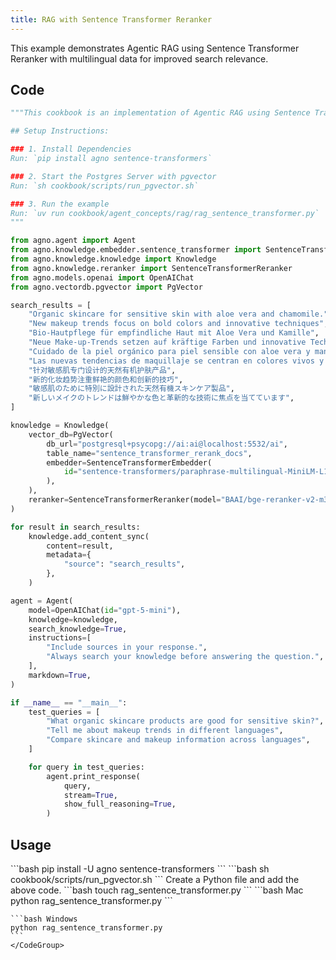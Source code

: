 ```yaml
---
title: RAG with Sentence Transformer Reranker
---
```


This example demonstrates Agentic RAG using Sentence Transformer Reranker with multilingual data for improved search relevance.

## Code

```python cookbook/agents/rag/rag_sentence_transformer.py
"""This cookbook is an implementation of Agentic RAG using Sentence Transformer Reranker with multilingual data.

## Setup Instructions:

### 1. Install Dependencies
Run: `pip install agno sentence-transformers`

### 2. Start the Postgres Server with pgvector
Run: `sh cookbook/scripts/run_pgvector.sh`

### 3. Run the example
Run: `uv run cookbook/agent_concepts/rag/rag_sentence_transformer.py`
"""

from agno.agent import Agent
from agno.knowledge.embedder.sentence_transformer import SentenceTransformerEmbedder
from agno.knowledge.knowledge import Knowledge
from agno.knowledge.reranker import SentenceTransformerReranker
from agno.models.openai import OpenAIChat
from agno.vectordb.pgvector import PgVector

search_results = [
    "Organic skincare for sensitive skin with aloe vera and chamomile.",
    "New makeup trends focus on bold colors and innovative techniques",
    "Bio-Hautpflege für empfindliche Haut mit Aloe Vera und Kamille",
    "Neue Make-up-Trends setzen auf kräftige Farben und innovative Techniken",
    "Cuidado de la piel orgánico para piel sensible con aloe vera y manzanilla",
    "Las nuevas tendencias de maquillaje se centran en colores vivos y técnicas innovadoras",
    "针对敏感肌专门设计的天然有机护肤产品",
    "新的化妆趋势注重鲜艳的颜色和创新的技巧",
    "敏感肌のために特別に設計された天然有機スキンケア製品",
    "新しいメイクのトレンドは鮮やかな色と革新的な技術に焦点を当てています",
]

knowledge = Knowledge(
    vector_db=PgVector(
        db_url="postgresql+psycopg://ai:ai@localhost:5532/ai",
        table_name="sentence_transformer_rerank_docs",
        embedder=SentenceTransformerEmbedder(
            id="sentence-transformers/paraphrase-multilingual-MiniLM-L12-v2"
        ),
    ),
    reranker=SentenceTransformerReranker(model="BAAI/bge-reranker-v2-m3"),
)

for result in search_results:
    knowledge.add_content_sync(
        content=result,
        metadata={
            "source": "search_results",
        },
    )

agent = Agent(
    model=OpenAIChat(id="gpt-5-mini"),
    knowledge=knowledge,
    search_knowledge=True,
    instructions=[
        "Include sources in your response.",
        "Always search your knowledge before answering the question.",
    ],
    markdown=True,
)

if __name__ == "__main__":
    test_queries = [
        "What organic skincare products are good for sensitive skin?",
        "Tell me about makeup trends in different languages",
        "Compare skincare and makeup information across languages",
    ]

    for query in test_queries:
        agent.print_response(
            query,
            stream=True,
            show_full_reasoning=True,
        )
```

## Usage

<Steps>
  <Snippet file="create-venv-step.mdx" />

  <Step title="Install libraries">
    ```bash
    pip install -U agno sentence-transformers
    ```
  </Step>

  <Step title="Start Postgres with pgvector">
    ```bash
    sh cookbook/scripts/run_pgvector.sh
    ```
  </Step>

  <Snippet file="export-openai-api.mdx" />

  <Step title="Create a Python file">
    Create a Python file and add the above code.
    ```bash
    touch rag_sentence_transformer.py
    ```
  </Step>

  <Step title="Run Agent">
    <CodeGroup>
    ```bash Mac
    python rag_sentence_transformer.py
    ```
    
    ```bash Windows  
    python rag_sentence_transformer.py
    ```
    </CodeGroup>
  </Step>

  <Snippet file="find-all-cookbooks.mdx" />
</Steps>